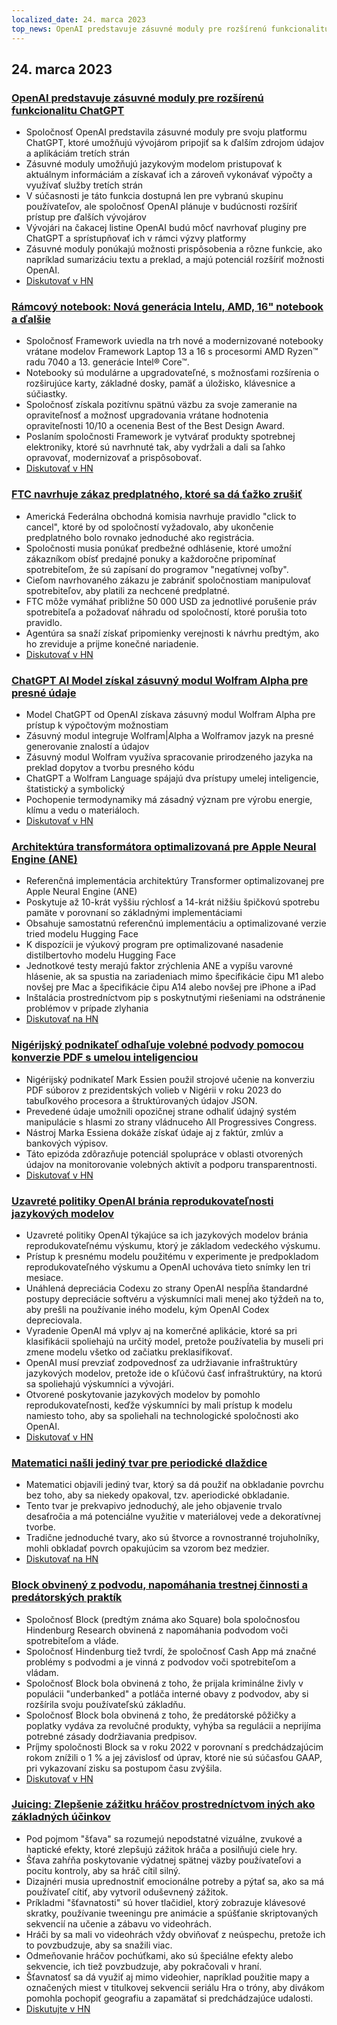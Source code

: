 ```yaml
---
localized_date: 24. marca 2023
top_news: OpenAI predstavuje zásuvné moduly pre rozšírenú funkcionalitu ChatGPT
---
```










<CallToAction />

<Steps>

## 24. marca 2023

### [OpenAI predstavuje zásuvné moduly pre rozšírenú funkcionalitu ChatGPT](https://openai.com/blog/chatgpt-plugins)

- Spoločnosť OpenAI predstavila zásuvné moduly pre svoju platformu ChatGPT, ktoré umožňujú vývojárom pripojiť sa k ďalším zdrojom údajov a aplikáciám tretích strán
- Zásuvné moduly umožňujú jazykovým modelom pristupovať k aktuálnym informáciám a získavať ich a zároveň vykonávať výpočty a využívať služby tretích strán
- V súčasnosti je táto funkcia dostupná len pre vybranú skupinu používateľov, ale spoločnosť OpenAI plánuje v budúcnosti rozšíriť prístup pre ďalších vývojárov
- Vývojári na čakacej listine OpenAI budú môcť navrhovať pluginy pre ChatGPT a sprístupňovať ich v rámci výzvy platformy
- Zásuvné moduly ponúkajú možnosti prispôsobenia a rôzne funkcie, ako napríklad sumarizáciu textu a preklad, a majú potenciál rozšíriť možnosti OpenAI.
- [Diskutovať v HN](http://news.ycombinator.com/item?id=35277677)

### [Rámcový notebook: Nová generácia Intelu, AMD, 16" notebook a ďalšie](https://frame.work/)

- Spoločnosť Framework uviedla na trh nové a modernizované notebooky vrátane modelov Framework Laptop 13 a 16 s procesormi AMD Ryzen™ radu 7040 a 13. generácie Intel® Core™.
- Notebooky sú modulárne a upgradovateľné, s možnosťami rozšírenia o rozširujúce karty, základné dosky, pamäť a úložisko, klávesnice a súčiastky.
- Spoločnosť získala pozitívnu spätnú väzbu za svoje zameranie na opraviteľnosť a možnosť upgradovania vrátane hodnotenia opraviteľnosti 10/10 a ocenenia Best of the Best Design Award.
- Poslaním spoločnosti Framework je vytvárať produkty spotrebnej elektroniky, ktoré sú navrhnuté tak, aby vydržali a dali sa ľahko opravovať, modernizovať a prispôsobovať.
- [Diskutovať v HN](http://news.ycombinator.com/item?id=35277660)

### [FTC navrhuje zákaz predplatného, ktoré sa dá ťažko zrušiť](https://www.theverge.com/2023/3/23/23652373/ftc-click-to-cancel-subscription-service-dark-patterns-ban)

- Americká Federálna obchodná komisia navrhuje pravidlo "click to cancel", ktoré by od spoločností vyžadovalo, aby ukončenie predplatného bolo rovnako jednoduché ako registrácia.
- Spoločnosti musia ponúkať predbežné odhlásenie, ktoré umožní zákazníkom obísť predajné ponuky a každoročne pripomínať spotrebiteľom, že sú zapísaní do programov "negatívnej voľby".
- Cieľom navrhovaného zákazu je zabrániť spoločnostiam manipulovať spotrebiteľov, aby platili za nechcené predplatné.
- FTC môže vymáhať približne 50 000 USD za jednotlivé porušenie práv spotrebiteľa a požadovať náhradu od spoločností, ktoré porušia toto pravidlo.
- Agentúra sa snaží získať pripomienky verejnosti k návrhu predtým, ako ho zreviduje a prijme konečné nariadenie.
- [Diskutovať v HN](http://news.ycombinator.com/item?id=35274519)

### [ChatGPT AI Model získal zásuvný modul Wolfram Alpha pre presné údaje](https://writings.stephenwolfram.com/2023/03/chatgpt-gets-its-wolfram-superpowers/)

- Model ChatGPT od OpenAI získava zásuvný modul Wolfram Alpha pre prístup k výpočtovým možnostiam
- Zásuvný modul integruje Wolfram|Alpha a Wolframov jazyk na presné generovanie znalostí a údajov
- Zásuvný modul Wolfram využíva spracovanie prirodzeného jazyka na preklad dopytov a tvorbu presného kódu
- ChatGPT a Wolfram Language spájajú dva prístupy umelej inteligencie, štatistický a symbolický
- Pochopenie termodynamiky má zásadný význam pre výrobu energie, klímu a vedu o materiáloch.
- [Diskutovať v HN](http://news.ycombinator.com/item?id=35277925)

### [Architektúra transformátora optimalizovaná pre Apple Neural Engine (ANE)](https://github.com/apple/ml-ane-transformers)

- Referenčná implementácia architektúry Transformer optimalizovanej pre Apple Neural Engine (ANE)
- Poskytuje až 10-krát vyššiu rýchlosť a 14-krát nižšiu špičkovú spotrebu pamäte v porovnaní so základnými implementáciami
- Obsahuje samostatnú referenčnú implementáciu a optimalizované verzie tried modelu Hugging Face
- K dispozícii je výukový program pre optimalizované nasadenie distilbertovho modelu Hugging Face
- Jednotkové testy merajú faktor zrýchlenia ANE a vypíšu varovné hlásenie, ak sa spustia na zariadeniach mimo špecifikácie čipu M1 alebo novšej pre Mac a špecifikácie čipu A14 alebo novšej pre iPhone a iPad
- Inštalácia prostredníctvom pip s poskytnutými riešeniami na odstránenie problémov v prípade zlyhania
- [Diskutovať na HN](http://news.ycombinator.com/item?id=35282325)

### [Nigérijský podnikateľ odhaľuje volebné podvody pomocou konverzie PDF s umelou inteligenciou](https://markessien.com/posts/drama_of_transcription/)

- Nigérijský podnikateľ Mark Essien použil strojové učenie na konverziu PDF súborov z prezidentských volieb v Nigérii v roku 2023 do tabuľkového procesora a štruktúrovaných údajov JSON.
- Prevedené údaje umožnili opozičnej strane odhaliť údajný systém manipulácie s hlasmi zo strany vládnuceho All Progressives Congress.
- Nástroj Marka Essiena dokáže získať údaje aj z faktúr, zmlúv a bankových výpisov.
- Táto epizóda zdôrazňuje potenciál spolupráce v oblasti otvorených údajov na monitorovanie volebných aktivít a podporu transparentnosti.
- [Diskutovať v HN](http://news.ycombinator.com/item?id=35272227)

### [Uzavreté politiky OpenAI bránia reprodukovateľnosti jazykových modelov](https://aisnakeoil.substack.com/p/openais-policies-hinder-reproducible)

- Uzavreté politiky OpenAI týkajúce sa ich jazykových modelov bránia reprodukovateľnému výskumu, ktorý je základom vedeckého výskumu.
- Prístup k presnému modelu použitému v experimente je predpokladom reprodukovateľného výskumu a OpenAI uchováva tieto snímky len tri mesiace.
- Unáhlená depreciácia Codexu zo strany OpenAI nespĺňa štandardné postupy depreciácie softvéru a výskumníci mali menej ako týždeň na to, aby prešli na používanie iného modelu, kým OpenAI Codex depreciovala.
- Vyradenie OpenAI má vplyv aj na komerčné aplikácie, ktoré sa pri klasifikácii spoliehajú na určitý model, pretože používatelia by museli pri zmene modelu všetko od začiatku preklasifikovať.
- OpenAI musí prevziať zodpovednosť za udržiavanie infraštruktúry jazykových modelov, pretože ide o kľúčovú časť infraštruktúry, na ktorú sa spoliehajú výskumníci a vývojári.
- Otvorené poskytovanie jazykových modelov by pomohlo reprodukovateľnosti, keďže výskumníci by mali prístup k modelu namiesto toho, aby sa spoliehali na technologické spoločnosti ako OpenAI.
- [Diskutovať v HN](http://news.ycombinator.com/item?id=35269304)

### [Matematici našli jediný tvar pre periodické dlaždice](https://www.newscientist.com/article/2365363-mathematicians-discover-shape-that-can-tile-a-wall-and-never-repeat/)

- Matematici objavili jediný tvar, ktorý sa dá použiť na obkladanie povrchu bez toho, aby sa niekedy opakoval, tzv. aperiodické obkladanie.
- Tento tvar je prekvapivo jednoduchý, ale jeho objavenie trvalo desaťročia a má potenciálne využitie v materiálovej vede a dekoratívnej tvorbe.
- Tradične jednoduché tvary, ako sú štvorce a rovnostranné trojuholníky, mohli obkladať povrch opakujúcim sa vzorom bez medzier.
- [Diskutovať na HN](http://news.ycombinator.com/item?id=35273707)

### [Block obvinený z podvodu, napomáhania trestnej činnosti a predátorských praktík](https://hindenburgresearch.com/block/)

- Spoločnosť Block (predtým známa ako Square) bola spoločnosťou Hindenburg Research obvinená z napomáhania podvodom voči spotrebiteľom a vláde.
- Spoločnosť Hindenburg tiež tvrdí, že spoločnosť Cash App má značné problémy s podvodmi a je vinná z podvodov voči spotrebiteľom a vládam.
- Spoločnosť Block bola obvinená z toho, že prijala kriminálne živly v populácii "underbanked" a potláča interné obavy z podvodov, aby si rozšírila svoju používateľskú základňu.
- Spoločnosť Block bola obvinená z toho, že predátorské pôžičky a poplatky vydáva za revolučné produkty, vyhýba sa regulácii a neprijíma potrebné zásady dodržiavania predpisov.
- Príjmy spoločnosti Block sa v roku 2022 v porovnaní s predchádzajúcim rokom znížili o 1 % a jej závislosť od úprav, ktoré nie sú súčasťou GAAP, pri vykazovaní zisku sa postupom času zvýšila.
- [Diskutovať v HN](http://news.ycombinator.com/item?id=35273782)

### [Juicing: Zlepšenie zážitku hráčov prostredníctvom iných ako základných účinkov](https://garden.bradwoods.io/notes/design/juice)

- Pod pojmom "šťava" sa rozumejú nepodstatné vizuálne, zvukové a haptické efekty, ktoré zlepšujú zážitok hráča a posilňujú ciele hry.
- Šťava zahŕňa poskytovanie výdatnej spätnej väzby používateľovi a pocitu kontroly, aby sa hráč cítil silný.
- Dizajnéri musia uprednostniť emocionálne potreby a pýtať sa, ako sa má používateľ cítiť, aby vytvoril oduševnený zážitok.
- Príkladmi "šťavnatosti" sú hover tlačidiel, ktorý zobrazuje klávesové skratky, používanie tweeningu pre animácie a spúšťanie skriptovaných sekvencií na učenie a zábavu vo videohrách.
- Hráči by sa mali vo videohrách vždy obviňovať z neúspechu, pretože ich to povzbudzuje, aby sa snažili viac.
- Odmeňovanie hráčov pochúťkami, ako sú špeciálne efekty alebo sekvencie, ich tiež povzbudzuje, aby pokračovali v hraní.
- Šťavnatosť sa dá využiť aj mimo videohier, napríklad použitie mapy a označených miest v titulkovej sekvencii seriálu Hra o tróny, aby divákom pomohla pochopiť geografiu a zapamätať si predchádzajúce udalosti.
- [Diskutujte v HN](http://news.ycombinator.com/item?id=35273139)

</Steps>

